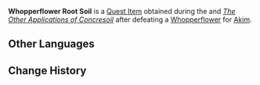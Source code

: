 {{Item Infobox
|id           = 101906
|image        = Item Parcel.png
|type         = Quest Items
|description  = Soil collected from Whopperflower roots. What will Akim use it for?
|source1      = Obtained during [[Concresoil]]
|source2      = Obtained during [[The Other Applications of Concresoil]]
}}
'''Whopperflower Root Soil''' is a [[Quest Item]] obtained during the {{Quest|Concresoil}} and ''[[The Other Applications of Concresoil]]'' after defeating a [[Whopperflower]] for [[Akim]].

==Other Languages==
{{Other Languages
|default_hidden = 1
|en      = Whopperflower Root Soil
|zhs     = 骗骗花根系的泥土
|zhs_rm  = Piànpiànhuā Gēnxì de Nítǔ
|zht     = 騙騙花根系的泥土
|zht_rm  = Piànpiànhuā Gēnxì de Nítǔ
|ja      = トリックフラワーの根っこの土
|ja_rm   = Torikku Furawaa no Nekko no Tsuchi
|ko      = 구라구라꽃 뿌리의 진흙
|ko_rm   = Guragurakkot Ppuri-ui Jinheuk
|es      = Barro de las raíces de una Megaflora
|fr      = Terre de Fleur mensongère
|ru      = Земля с корней попрыгуньи
|th      = ดินจากรากของ Whopperflower
|th_rm   = 
|vi      = Đất Trên Rễ Hoa Lừa Dối
|de      = Lehm vom Wurzelsystem der Vaniloqua
|id      = Tanah dari Akar Whopperflower
|pt      = Solo das Raízes de uma Flor Gigante
|tr      = Yalancı Çiçek Kökü Toprağı
|it      = Terra della radice del Malefiore
}}

==Change History==
{{Change History|3.0}}
